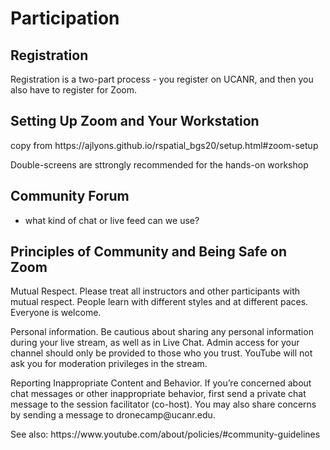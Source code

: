 # Participation

## Registration

Registration is a two-part process - you register on UCANR, and then you also have to register for Zoom.

## Setting Up Zoom and Your Workstation

copy from https://ajlyons.github.io/rspatial_bgs20/setup.html#zoom-setup

Double-screens are sttrongly recommended for the hands-on workshop



## Community Forum 

 - what kind of chat or live feed can we use?

## Principles of Community and Being Safe on Zoom

Mutual Respect. Please treat all instructors and other participants with mutual respect. People learn with different styles and at different paces. Everyone is welcome.

Personal information. Be cautious about sharing any personal information during your live stream, as well as in Live Chat. Admin access for your channel should only be provided to those who you trust. YouTube will not ask you for moderation privileges in the stream.

Reporting Inappropriate Content and Behavior. If you're concerned about chat messages or other inappropriate behavior, first send a private chat message to the session facilitator (co-host). You may also share concerns by sending a message to dronecamp@ucanr.edu.

See also: https://www.youtube.com/about/policies/#community-guidelines
